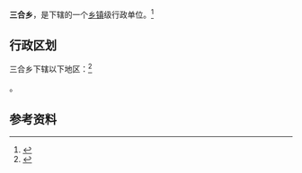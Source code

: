 {{中国乡级行政区|62/08/26/216/000}}

'''三合乡'''，是{{PRC admin/fullname|62/08/26/216/000|3}}下辖的一个[[乡镇|乡镇]]级行政单位。<ref>{{PRC admin/ref sgc|{{PRC admin/parent|62/08/26/216/000}}}}</ref>

== 行政区划 ==

三合乡下辖以下地区：<ref>{{PRC admin/ref sgc|62/08/26/216/000}}</ref>

{{PRC admin/children|62/08/26/216/000}}。

== 参考资料 ==

{{reflist}}

{{行政区划小作品}}
{{PRC admin/navcat|62/08/26/216/000}}